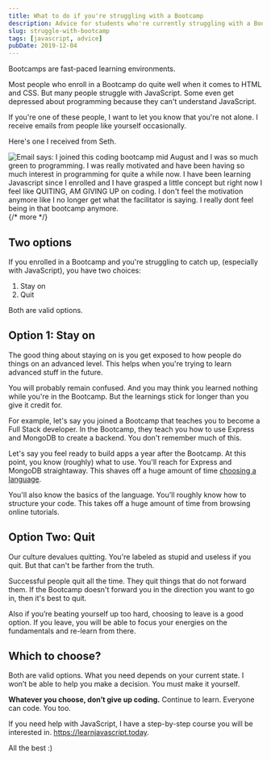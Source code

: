 ```yaml
---
title: What to do if you're struggling with a Bootcamp
description: Advice for students who're currently struggling with a Bootcamp.
slug: struggle-with-bootcamp
tags: [javascript, advice]
pubDate: 2019-12-04
---
```


Bootcamps are fast-paced learning environments.

Most people who enroll in a Bootcamp do quite well when it comes to HTML and CSS. But many people struggle with JavaScript. Some even get depressed about programming because they can't understand JavaScript.

If you're one of these people, I want to let you know that you're not alone. I receive emails from people like yourself occasionally.

Here's one I received from Seth.

<Image
  src='/images/2019/bootcamp/seth.png'
  alt="Email says: I joined this coding bootcamp mid August and I was so much green to programming. I was really motivated and have been having so much interest in programming for quite a while now. I have been learning Javascript since I enrolled and I have grasped a little concept but right now I feel like QUITING, AM GIVING UP on coding. I don't feel the motivation anymore like I no longer get what the facilitator is saying. I really dont feel being in that bootcamp anymore. "
/>
{/* more */}

## Two options

If you enrolled in a Bootcamp and you're struggling to catch up, (especially with JavaScript), you have two choices:

1. Stay on
2. Quit

Both are valid options.

## Option 1: Stay on

The good thing about staying on is you get exposed to how people do things on an advanced level. This helps when you're trying to learn advanced stuff in the future.

You will probably remain confused. And you may think you learned nothing while you're in the Bootcamp. But the learnings stick for longer than you give it credit for.

For example, let's say you joined a Bootcamp that teaches you to become a Full Stack developer. In the Bootcamp, they teach you how to use Express and MongoDB to create a backend. You don't remember much of this.

Let's say you feel ready to build apps a year after the Bootcamp. At this point, you know (roughly) what to use. You'll reach for Express and MongoDB straightaway. This shaves off a huge amount of time [choosing a language][1].

You'll also know the basics of the language. You'll roughly know how to structure your code. This takes off a huge amount of time from browsing online tutorials.

## Option Two: Quit

Our culture devalues quitting. You're labeled as stupid and useless if you quit. But that can't be farther from the truth.

Successful people quit all the time. They quit things that do not forward them. If the Bootcamp doesn't forward you in the direction you want to go in, then it's best to quit.

Also if you’re beating yourself up too hard, choosing to leave is a good option. If you leave, you will be able to focus your energies on the fundamentals and re-learn from there.

## Which to choose?

Both are valid options. What you need depends on your current state. I won’t be able to help you make a decision. You must make it yourself.

**Whatever you choose, don’t give up coding.** Continue to learn. Everyone can code. You too.

If you need help with JavaScript, I have a step-by-step course you will be interested in. https://learnjavascript.today.

All the best :)

[1]: https://zellwk.com/blog/languages-to-learn/
